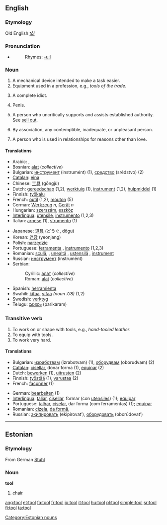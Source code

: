 ==English==
===Etymology===
Old English ''[[tōl]]''
===Pronunciation===
*{{audio|en-us-tool.ogg|Audio (US)}}
*:Rhymes: [[Rhymes:English:-uːl|-uːl]]
===Noun===
{{en-noun-reg}}

# A mechanical device intended to make a task easier.
# Equipment used in a profession, e.g., ''tools of the trade''.
# {{slang}} A complete idiot.
# {{slang}} Penis.
# {{slang}} A person who uncritically supports and assists established authority. See [[sell out]].
# {{slang}} By association, any contemptible, inadequate, or unpleasant person.
# {{slang}} A person who is used in relationships for reasons other than love.

====Translations====
{{top}}
*Arabic: {{ARchar|[[اداة]]}} {{Unicode|(’adá:)}} {{f}}, {{ARchar|[[الة|آلَة]]}} {{Unicode|(’á:la)}} {{f}}
*Bosnian: [[alat#Bosnian|alat]] {{m}} (''collective'')
*Bulgarian: [[инструмент]] (instrumént) {{m}} (1), [[средство]] (srédstvo) {{n}} (2)
*[[Catalan]]: [[eina]] {{f}}
*Chinese: [[工具]] (gōngjù)
*Dutch: [[gereedschap]] {{n}} (1,2), [[werktuig]] {{n}} (1), [[instrument]] {{n}} (1,2), [[hulpmiddel]] {{n}} (1)
*Finnish: [[työkalu]]
*French: [[outil]] {{m}} (1,2), [[mouton]] {{m}} (5)
*German: [[Werkzeug]] ''n'', [[Gerät]] ''n''
*Hungarian: [[szerszám]], [[eszköz]]
*[[Interlingua]]: [[utensile]], [[instrumento]] (1,2,3)
*Italian: [[arnese]] {{m}} (1), [[strumento]] {{m}} (1)
{{mid}}
*Japanese: [[道具]] (どうぐ, dōgu)
*Korean: [[연장]] (yeonjang)
*Polish: [[narzędzie]] {{n}}
*Portuguese: [[ferramenta]] {{f}}, [[instrumento]] {{m}} (1,2,3)
*Romanian: [[sculă]], {{f}}, [[unealtă]] {{f}}, [[ustensilă]] {{f}}, [[instrument]] {{n}}
*Russian: [[инструмент]] (instrumént) {{m}}
*Serbian:
*:Cyrillic: [[алат#Serbian|алат]] {{m}} (''collective'')
*:Roman: [[alat#Serbian|alat]] {{m}} (''collective'')
*Spanish: [[herramienta]] {{f}}
*Swahili: [[kifaa]], [[vifaa]] {{p}} ''(noun 7/8)'' (1,2)
*Swedish: [[verktyg]]
*Telugu: [[పరికరం]] (parikaram)
{{bottom}}

===Transitive verb===
{{en-verb}}

# To work on or shape with tools, e.g., ''hand-tooled leather''.
# To equip with tools.
# To work very hard.

====Translations====
{{top}}
*Bulgarian: [[изработвам]] (izrabotvam) (1), [[оборудвам]] (oborudvam) (2)
*[[Catalan]]: [[cisellar]], donar forma (1), [[equipar]] (2)
*Dutch: [[bewerken]] (1), [[uitrusten]] (2)
*Finnish: [[työstää]] (1), [[varustaa]] (2)
*French: [[façonner]] (1)
{{mid}}
*German: [[bearbeiten]] (1)
*[[Interlingua]]: [[taliar]], [[cisellar]], formar (con [[utensile]]s) (1); [[equipar]]
*Portuguese: [[talhar]], [[ciselar]], dar forma (com ferramentas) (1); [[equipar]]
*Romanian: [[cizela]], [[da formă]],
*Russian: [[экипировать]] (ekipírovat’), [[оборудовать]] (oborúdovat’)
{{bottom}}

----

==Estonian==
===Etymology===
From German [[Stuhl]]
===Noun===
'''tool'''

# [[chair]]

[[Category:Estonian nouns]]

[[ang:tool]]
[[et:tool]]
[[fa:tool]]
[[fr:tool]]
[[io:tool]]
[[it:tool]]
[[hu:tool]]
[[pl:tool]]
[[simple:tool]]
[[sr:tool]]
[[fi:tool]]
[[ta:tool]]